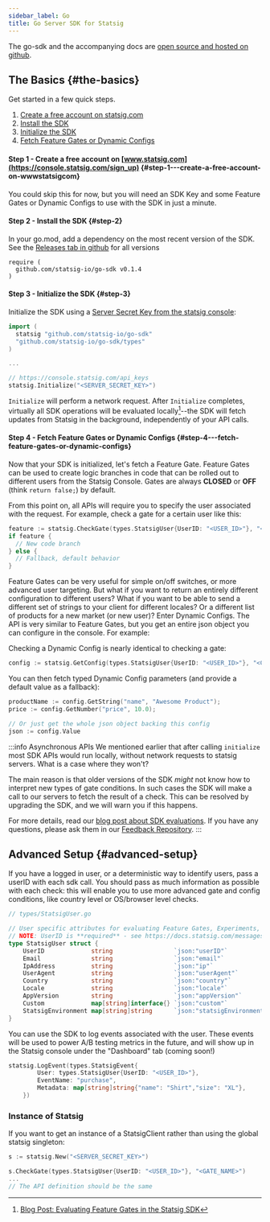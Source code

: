 ```yaml
---
sidebar_label: Go
title: Go Server SDK for Statsig
---
```


The go-sdk and the accompanying docs are [open source and hosted on github](https://github.com/statsig-io/go-sdk).

## The Basics {#the-basics}

Get started in a few quick steps.

1. [Create a free account on statsig.com](#step1)
2. [Install the SDK](#step2)
3. [Initialize the SDK](#step3)
4. [Fetch Feature Gates or Dynamic Configs](#step4)

<a name="step1"></a>

#### Step 1 - Create a free account on [www.statsig.com](https://console.statsig.com/sign_up) {#step-1---create-a-free-account-on-wwwstatsigcom}

You could skip this for now, but you will need an SDK Key and some Feature Gates or Dynamic Configs to use with the SDK in just a minute.

<a name="step2"></a>

#### Step 2 - Install the SDK {#step-2}

In your go.mod, add a dependency on the most recent version of the SDK.  See the [Releases tab in github](https://github.com/statsig-io/ip3country-go/releases) for all versions
```
require (
  github.com/statsig-io/go-sdk v0.1.4
)
```

<a name="step3"></a>

#### Step 3 - Initialize the SDK {#step-3}

Initialize the SDK using a [Server Secret Key from the statsig console](https://console.statsig.com/api_keys):

```go
import (
  statsig "github.com/statsig-io/go-sdk"
  "github.com/statsig-io/go-sdk/types"
)

...

// https://console.statsig.com/api_keys
statsig.Initialize("<SERVER_SECRET_KEY>")
```

`Initialize` will perform a network request. After `Initialize` completes, virtually all SDK operations will be evaluated locally[^1]--the SDK will fetch updates from Statsig in the background, independently of your API calls.

[^1]: [Blog Post: Evaluating Feature Gates in the Statsig SDK](https://blog.statsig.com/evaluating-feature-gates-in-the-statsig-sdk-a6f8881a1ad8)

<a name="step4"></a>

#### Step 4 - Fetch Feature Gates or Dynamic Configs {#step-4---fetch-feature-gates-or-dynamic-configs}

Now that your SDK is initialized, let's fetch a Feature Gate. Feature Gates can be used to create logic branches in code that can be rolled out to different users from the Statsig Console. Gates are always **CLOSED** or **OFF** (think `return false;`) by default.

From this point on, all APIs will require you to specify the user associated with the request. For example, check a gate for a certain user like this:

```go
feature := statsig.CheckGate(types.StatsigUser{UserID: "<USER_ID>"}, "<GATE_NAME>")
if feature {
  // New code branch
} else {
  // Fallback, default behavior
}
```

Feature Gates can be very useful for simple on/off switches, or more advanced user targeting. But what if you want to return an entirely different configuration to different users? What if you want to be able to send a different set of strings to your client for different locales? Or a different list of products for a new market (or new user)? Enter Dynamic Configs. The API is very similar to Feature Gates, but you get an entire json object you can configure in the console. For example:

Checking a Dynamic Config is nearly identical to checking a gate:

```go
config := statsig.GetConfig(types.StatsigUser{UserID: "<USER_ID>"}, "<CONFIG_NAME>")
```

You can then fetch typed Dynamic Config parameters (and provide a default value as a fallback):

```go
productName := config.GetString("name", "Awesome Product");
price := config.GetNumber("price", 10.0);

// Or just get the whole json object backing this config
json := config.Value
```

:::info Asynchronous APIs
We mentioned earlier that after calling `initialize` most SDK APIs would run locally, without network requests to statsig servers.  What is a case where they won't?

The main reason is that older versions of the SDK _might_ not know how to interpret new types of gate conditions. In such cases the SDK will make a call to our servers to fetch the result of a check. This can be resolved by upgrading the SDK, and we will warn you if this happens.

For more details, read our [blog post about SDK evaluations](https://blog.statsig.com/evaluating-feature-gates-in-the-statsig-sdk-a6f8881a1ad8). If you have any questions, please ask them in our [Feedback Repository](https://github.com/statsig-io/statsig-feedback/issues).
:::

## Advanced Setup {#advanced-setup}

If you have a logged in user, or a deterministic way to identify users, pass a userID with each sdk call. You should pass as much information as possible with each check: this will enable you to use more advanced gate and config conditions, like country level or OS/browser level checks.

```go
// types/StatsigUser.go

// User specific attributes for evaluating Feature Gates, Experiments, and DyanmicConfigs
// NOTE: UserID is **required** - see https://docs.statsig.com/messages/serverRequiredUserID
type StatsigUser struct {
	UserID             string                 `json:"userID"`
	Email              string                 `json:"email"`
	IpAddress          string                 `json:"ip"`
	UserAgent          string                 `json:"userAgent"`
	Country            string                 `json:"country"`
	Locale             string                 `json:"locale"`
	AppVersion         string                 `json:"appVersion"`
	Custom             map[string]interface{} `json:"custom"`
	StatsigEnvironment map[string]string      `json:"statsigEnvironment"`
}

```

You can use the SDK to log events associated with the user. These events will be used to power A/B testing metrics in the future, and will show up in the Statsig console under the "Dashboard" tab (coming soon!)

```go
statsig.LogEvent(types.StatsigEvent{
		User: types.StatsigUser{UserID: "<USER_ID>"},
		EventName: "purchase",
		Metadata: map[string]string{"name": "Shirt","size": "XL"},
	})
```

### Instance of Statsig
If you want to get an instance of a StatsigClient rather than using the global statsig singleton:

```go
s := statsig.New("<SERVER_SECRET_KEY>")

s.CheckGate(types.StatsigUser{UserID: "<USER_ID>"}, "<GATE_NAME>")
...
// The API definition should be the same
```
